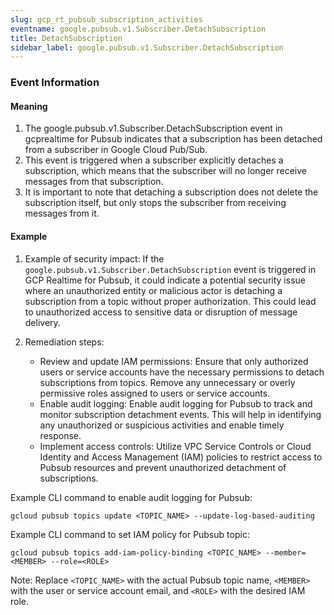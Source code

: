 ```yaml
--- 
slug: gcp_rt_pubsub_subscription_activities
eventname: google.pubsub.v1.Subscriber.DetachSubscription
title: DetachSubscription
sidebar_label: google.pubsub.v1.Subscriber.DetachSubscription
---
```

                       
### Event Information

#### Meaning

1. The google.pubsub.v1.Subscriber.DetachSubscription event in gcprealtime for Pubsub indicates that a subscription has been detached from a subscriber in Google Cloud Pub/Sub.
2. This event is triggered when a subscriber explicitly detaches a subscription, which means that the subscriber will no longer receive messages from that subscription.
3. It is important to note that detaching a subscription does not delete the subscription itself, but only stops the subscriber from receiving messages from it.

#### Example

1. Example of security impact: If the `google.pubsub.v1.Subscriber.DetachSubscription` event is triggered in GCP Realtime for Pubsub, it could indicate a potential security issue where an unauthorized entity or malicious actor is detaching a subscription from a topic without proper authorization. This could lead to unauthorized access to sensitive data or disruption of message delivery.

2. Remediation steps:
   - Review and update IAM permissions: Ensure that only authorized users or service accounts have the necessary permissions to detach subscriptions from topics. Remove any unnecessary or overly permissive roles assigned to users or service accounts.
   - Enable audit logging: Enable audit logging for Pubsub to track and monitor subscription detachment events. This will help in identifying any unauthorized or suspicious activities and enable timely response.
   - Implement access controls: Utilize VPC Service Controls or Cloud Identity and Access Management (IAM) policies to restrict access to Pubsub resources and prevent unauthorized detachment of subscriptions.

Example CLI command to enable audit logging for Pubsub:
```
gcloud pubsub topics update <TOPIC_NAME> --update-log-based-auditing
```

Example CLI command to set IAM policy for Pubsub topic:
```
gcloud pubsub topics add-iam-policy-binding <TOPIC_NAME> --member=<MEMBER> --role=<ROLE>
```

Note: Replace `<TOPIC_NAME>` with the actual Pubsub topic name, `<MEMBER>` with the user or service account email, and `<ROLE>` with the desired IAM role.


 